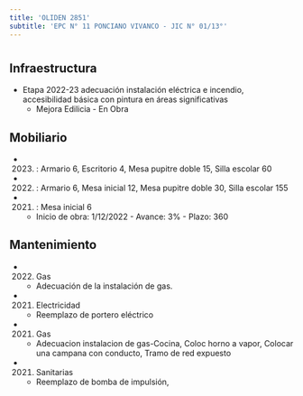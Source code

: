 ```yaml
---
title: 'OLIDEN 2851'
subtitle: 'EPC N° 11 PONCIANO VIVANCO - JIC N° 01/13°'
---
```


#
## Infraestructura

* Etapa 2022-23 adecuación instalación eléctrica e incendio, accesibilidad básica con pintura en áreas significativas 
    + Mejora Edilicia - En Obra 


## Mobiliario

*  (2023) : Armario 6, Escritorio 4, Mesa pupitre doble 15, Silla escolar 60 

*  (2022) : Armario 6, Mesa inicial 12, Mesa pupitre doble 30, Silla escolar 155 

*  (2021) : Mesa inicial 6 



    + Inicio de obra: 1/12/2022 - Avance: 3% - Plazo: 360 



## Mantenimiento

*  (2022) Gas 
    + Adecuación de la instalación de gas.

*  (2021) Electricidad 
    + Reemplazo de portero eléctrico

*  (2021) Gas 
    + Adecuacion instalacion de gas-Cocina, Coloc horno a vapor, Colocar una campana con conducto, Tramo de red expuesto

*  (2021) Sanitarias 
    + Reemplazo de bomba de impulsión,






